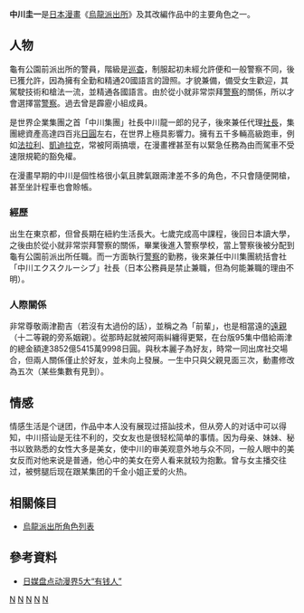 {{Infobox character
| name          = '''中川圭一'''
| series        = 《[[烏龍派出所|烏龍派出所]]》
| image         = Nakagawa Keiichi.jpg
| caption       = 
| first         = 《[[烏龍派出所|烏龍派出所]]》漫畫（1976年）
| last          = 《[[烏龍派出所|烏龍派出所]]》漫畫（2016年）
| creator       = [[秋本治|秋本治]]
| portrayer     = {{Plain list|
* [[草川祐馬|草川祐馬]]<small>（電影，1977年）</small>
* [[速水茂虎道|速水茂虎道]]<small>（電視劇·電影，2009年·2011年）</small>
* [[Thomas_Yuji_Gordon|尤希]]<small>（舞台劇，2016年）</small>
}}
| voice         = {{Plain list|
; 日本配音
* [[神谷明|神谷明]]<small>（1985年）</small>
* [[宮本充|宮本充]]<small>（[[烏龍派出所_(動畫)|電視動畫＆電影＆特別版]]，1996-2018年）</small>
; 海外配音
* [[黃天佑|黃天佑]]<small>（台灣）</small>
* [[袁德基|袁德基]]<small>（香港）</small>
}}
| lbl1             = 日語原文
| data1            = {{lang|ja|中川 圭一}}
| lbl2             = [[日語假名|假名]]
| data2            = {{lang|ja|なかがわ けいいち}}
| lbl3             = [[羅馬字|羅馬字]]
| data3            = Nakagawa Keiichi
| info-hdr      = 虛構資料
| noinfo        = 
| fullname      = {{Plain list|
* 林士雄<small>（盜版漫畫的舊譯）</small>
}}
| nickname      =
| alias         =
| gender        = 男性
| occupation    = [[日本警察|日本警察]]
| affiliation   = [[警視廳|警視廳]]葛飾警察署地域課
| family        = {{Plain list|
*中川龍一郎<small>（父）</small>
*中川小百合<small>（母）</small>
*中川登志恵<small>（妹）</small>
}}
| significantother = {{Plain list|
*[[兩津勘吉|兩津勘吉]]<small>（同事兼遠親）</small>
*[[秋本麗子|秋本·卡多麗奴·麗子]]<small>（同事）</small>
*[[大原大次郎|大原大次郎]]<small>（上司）</small>
}}
| relatives     =  
| nationality   = {{JPN}}
| lbl21         = 年齡
| data21        = 約25歲
| lbl22         = 生日
| data22        = 1957年[[12月24日|12月24日]]（[[聖誕夜|聖誕夜]]）
| lbl23         = 身高
| data23        = 185公分
| lbl24         = 體重
| data24        = 68公斤
| lbl25         = 
| data25        = 
}}

'''中川圭一'''是[[日本|日本]][[漫畫|漫畫]]《[[烏龍派出所|烏龍派出所]]》及其改編作品中的主要角色之一。

== 人物 ==
龜有公園前派出所的警員，階級是[[巡查|巡查]]，制服起初未經允許便和一般警察不同，後已獲允許，因為擁有全勤和精通20國語言的證照。才貌兼備，備受女生歡迎，其駕駛技術和槍法一流，並精通各國語言。由於從小就非常崇拜[[警察|警察]]的關係，所以才會選擇當[[警察|警察]]。過去曾是霹靂小組成員。

是世界企業集團之首「中川集團」社長中川龍一郎的兒子，後來兼任代理[[社長|社長]]，集團總資產高達四百兆[[日圓|日圓]]左右，在世界上極具影響力。擁有五千多輛高級跑車，例如[[法拉利|法拉利]]、[[凱迪拉克|凱迪拉克]]，常被阿兩搞壞，在漫畫裡甚至有以緊急任務為由而駕車不受速限規範的豁免權。

在漫畫早期的中川是個性格很小氣且脾氣跟兩津差不多的角色，不只會隨便開槍，甚至坐計程車也會賒帳。

=== 經歷 ===
出生在東京都，但曾長期在紐約生活長大。七歲完成高中課程，後回日本讀大學，之後由於從小就非常崇拜警察的關係，畢業後進入警察學校，當上警察後被分配到龜有公園前派出所任職。而一方面執行[[警察|警察]]的勤務，後來兼任中川集團統括會社「中川エクスクルーシブ」社長（日本公務員是禁止兼職，但為何能兼職的理由不明）。

=== 人際關係 ===
非常尊敬兩津勘吉（若沒有太過份的話），並稱之為「前輩」，也是相當遠的[[遠親|遠親]]（十二等親的旁系姻親）。從那時起就被阿兩糾纏得更緊，在台版95集中借給兩津的總金額達3852億5415萬9998日圓。與秋本麗子為好友，時常一同出席社交場合，但兩人關係僅止於好友，並未向上發展。一生中只與父親見面三次，動畫修改為五次（某些集數有見到）。

== 情感 ==
情感生活是个谜团，作品中本人没有展现过搭訕技术，但从旁人的对话中可以得知，中川搭讪是无往不利的，交女友也是很轻松简单的事情。因为母亲、妹妹、秘书以致熟悉的女性大多是美女，使中川的审美观意外地与众不同，一般人眼中的美女反而对他来说是普通，他心中的美女在旁人看来就较为抱歉。曾与女主播交往过，被劈腿后现在跟某集团的千金小姐正爱的火热。

== 相關條目 ==
* [[烏龍派出所角色列表|烏龍派出所角色列表]]

== 參考資料 ==
<div class="references-small">
<references />
</div>
* [http://fashion.huanqiu.com/news/2014-03/4905325.html 日媒盘点动漫界5大“有钱人”]{{Wayback|url=http://fashion.huanqiu.com/news/2014-03/4905325.html |date=20140819083601 }}

{{烏龍派出所}}

[[Category:烏龍派出所登場角色|N]]
[[Category:虛構社會名流|N]]
[[Category:虛構警察|N]]
[[Category:動漫中的男性日本人角色|N]]
[[Category:男性日本人電視劇角色|N]]